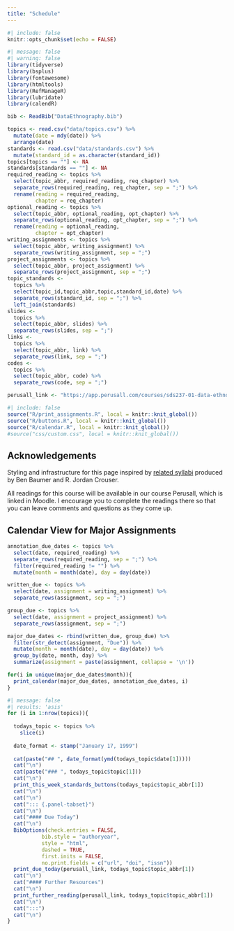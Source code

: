 ```yaml
---
title: "Schedule"
---
```


```r
#| include: false
knitr::opts_chunk$set(echo = FALSE)
```

```r
#| message: false
#| warning: false
library(tidyverse)
library(bsplus)
library(fontawesome)
library(htmltools)
library(RefManageR)
library(lubridate)
library(calendR)

bib <- ReadBib("DataEthnography.bib")

topics <- read.csv("data/topics.csv") %>%
  mutate(date = mdy(date)) %>%
  arrange(date)
standards <- read.csv("data/standards.csv") %>%
  mutate(standard_id = as.character(standard_id))
topics[topics == ""] <- NA
standards[standards == ""] <- NA
required_reading <- topics %>%
  select(topic_abbr, required_reading, req_chapter) %>%
  separate_rows(required_reading, req_chapter, sep = ";") %>%
  rename(reading = required_reading,
         chapter = req_chapter)
optional_reading <- topics %>%
  select(topic_abbr, optional_reading, opt_chapter) %>%
  separate_rows(optional_reading, opt_chapter, sep = ";") %>%
  rename(reading = optional_reading,
         chapter = opt_chapter)
writing_assignments <- topics %>%
  select(topic_abbr, writing_assignment) %>%
  separate_rows(writing_assignment, sep = ";")
project_assignments <- topics %>%
  select(topic_abbr, project_assignment) %>%
  separate_rows(project_assignment, sep = ";")
topic_standards <- 
  topics %>%
  select(topic_id,topic_abbr,topic,standard_id,date) %>%
  separate_rows(standard_id, sep = ";") %>%
  left_join(standards)
slides <- 
  topics %>%
  select(topic_abbr, slides) %>%
  separate_rows(slides, sep = ";")
links <- 
  topics %>%
  select(topic_abbr, link) %>%
  separate_rows(link, sep = ";")
codes <- 
  topics %>%
  select(topic_abbr, code) %>%
  separate_rows(code, sep = ";")

perusall_link <- "https://app.perusall.com/courses/sds237-01-data-ethnography-285427975/_/dashboard/assignments/yiAkKoHuYiJ9vH5HX"
```

```r
#| include: false
source("R/print_assignments.R", local = knitr::knit_global())
source("R/buttons.R", local = knitr::knit_global())
source("R/calendar.R", local = knitr::knit_global())
#source("css/custom.css", local = knitr::knit_global())
```

::: callout-note
## Acknowledgements

Styling and infrastructure for this page inspired by [related syllabi](https://beanumber.github.io/sds192/schedule.html) produced by Ben Baumer and R. Jordan Crouser.
:::

::: callout-tip
All readings for this course will be available in our course Perusall, which is linked in Moodle. I encourage you to complete the readings there so that you can leave comments and questions as they come up.
:::

:::{.callout-note collapse="true"}

## Calendar View for Major Assignments

```r
annotation_due_dates <- topics %>%
  select(date, required_reading) %>%
  separate_rows(required_reading, sep = ";") %>%
  filter(required_reading != "") %>%
  mutate(month = month(date), day = day(date))

written_due <- topics %>%
  select(date, assignment = writing_assignment) %>%
  separate_rows(assignment, sep = ";")

group_due <- topics %>%
  select(date, assignment = project_assignment) %>%
  separate_rows(assignment, sep = ";") 

major_due_dates <- rbind(written_due, group_due) %>%
  filter(str_detect(assignment, "Due")) %>%
  mutate(month = month(date), day = day(date)) %>%
  group_by(date, month, day) %>%
  summarize(assignment = paste(assignment, collapse = '\n'))

for(i in unique(major_due_dates$month)){
  print_calendar(major_due_dates, annotation_due_dates, i)
}
```

:::

```r
#| message: false
#| results: 'asis'
for (i in 1:nrow(topics)){
  
  todays_topic <- topics %>%
    slice(i)
  
  date_format <- stamp("January 17, 1999")
  
  cat(paste("## ", date_format(ymd(todays_topic$date[1]))))
  cat("\n")
  cat(paste("### ", todays_topic$topic[1]))
  cat("\n")
  print_this_week_standards_buttons(todays_topic$topic_abbr[1])
  cat("\n")
  cat("\n")
  cat("::: {.panel-tabset}")
  cat("\n")
  cat("#### Due Today")
  cat("\n")
  BibOptions(check.entries = FALSE,
           bib.style = "authoryear", 
           style = "html",
           dashed = TRUE,
           first.inits = FALSE, 
           no.print.fields = c("url", "doi", "issn"))
  print_due_today(perusall_link, todays_topic$topic_abbr[1])
  cat("\n")
  cat("#### Further Resources")
  cat("\n")
  print_further_reading(perusall_link, todays_topic$topic_abbr[1])
  cat("\n")
  cat(":::")
  cat("\n")
}
```
